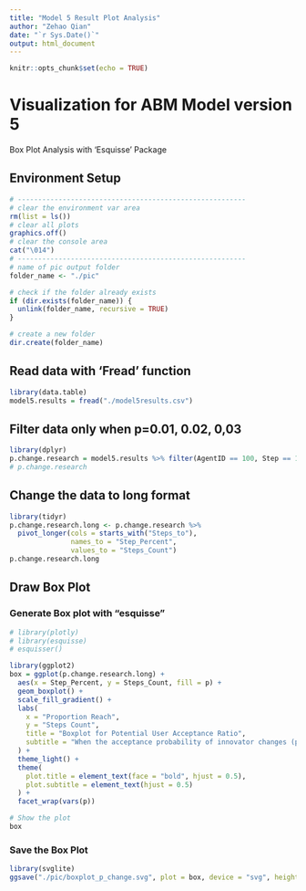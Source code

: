 ```yaml
---
title: "Model 5 Result Plot Analysis"
author: "Zehao Qian"
date: "`r Sys.Date()`"
output: html_document
---
```


```r
knitr::opts_chunk$set(echo = TRUE)
```

# Visualization for ABM Model version 5

Box Plot Analysis with 'Esquisse' Package

## Environment Setup

```r
# --------------------------------------------------------
# clear the environment var area
rm(list = ls())
# clear all plots
graphics.off()
# clear the console area
cat("\014")
# --------------------------------------------------------
# name of pic output folder
folder_name <- "./pic"

# check if the folder already exists
if (dir.exists(folder_name)) {
  unlink(folder_name, recursive = TRUE)
}

# create a new folder
dir.create(folder_name)
```

## Read data with 'Fread' function

```r
library(data.table)
model5.results = fread("./model5results.csv")
```

## Filter data only when p=0.01, 0.02, 0,03

```r
library(dplyr)
p.change.research = model5.results %>% filter(AgentID == 100, Step == 100)
# p.change.research
```

## Change the data to long format

```r
library(tidyr)
p.change.research.long <- p.change.research %>%
  pivot_longer(cols = starts_with("Steps_to"), 
               names_to = "Step_Percent", 
               values_to = "Steps_Count")
p.change.research.long
```

## Draw Box Plot

### Generate Box plot with "esquisse"

```r
# library(plotly)
# library(esquisse)
# esquisser()
```

```r
library(ggplot2)
box = ggplot(p.change.research.long) +
  aes(x = Step_Percent, y = Steps_Count, fill = p) +
  geom_boxplot() +
  scale_fill_gradient() +
  labs(
    x = "Proportion Reach",
    y = "Steps Count",
    title = "Boxplot for Potential User Acceptance Ratio",
    subtitle = "When the acceptance probability of innovator changes (p)"
  ) +
  theme_light() +
  theme(
    plot.title = element_text(face = "bold", hjust = 0.5),
    plot.subtitle = element_text(hjust = 0.5)
  ) +
  facet_wrap(vars(p))

# Show the plot
box
```

### Save the Box Plot

```r
library(svglite)
ggsave("./pic/boxplot_p_change.svg", plot = box, device = "svg", height = 9, width = 16)
```
